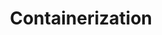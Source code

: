 ---
title: Containerization 
slug: containerization
img: /unions.jpeg
description: Why you should containerize your apps.
published: null
category: 
  - docker
  - devops
---